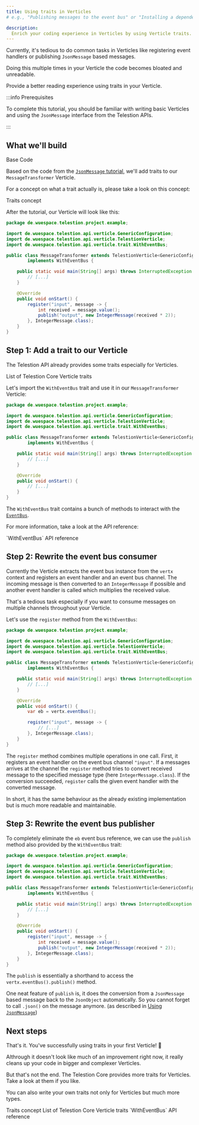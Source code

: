 ```yaml
---
title: Using traits in Verticles
# e.g., "Publishing messages to the event bus" or "Installing a dependency using npm"

description:
  Enrich your coding experience in Verticles by using Verticle traits.
---
```


<!--
Tutorial
========

=== When to use this template:
Use this template when you want to give a quick, step-by-step tutorial for solving a specific
technical problem. Tutorials allow the reader to learn how to implement something within
their projects quickly.

=== When not to use this template:
When your article focuses more on a concept/technology and is not rooted in a specific technical
problem ("how to do XY?"), consider using a guide instead.

=== Guide or Tutorial
A tutorial provides a quick, technical "step-by-step" tutorial for a
given problem. Thus, a guide describes less the handling of a specific problem
and more the general interaction of the reader with a given concept.

Example with npm articles:
- "npm": (Concept, explaining what npm is)
- "Installing a dependency with npm" (Tutorial, providing a quick tutorial to
	solve a technical problem)
- "Managing dependencies with npm" (Guide, including both technical knowledge, but
	also best practices and more)

=== Writing tips:
- Write in the present tense
- Use neutral pronouns (they/them instead of he/she and him/her)
- Be respectful to everyone
- Be aware of the potential for cultural misunderstandings
- Provide explanations for what you do, but focus on the step-by-step guide
	without deeply explaining every technical decision and why it's best prcatice
	to do so (you can describe best practices in a guide, a tutorial must focus on
	keeping the "step by step" flow going)
-->

<!-- Relevant imports: -->


<!-- Short description of what the article covers: -->

Currently, it's tedious to do common tasks in Verticles like registering
event handlers or publishing `JsonMessage` based messages.

Doing this multiple times in your Verticle the code becomes bloated and unreadable.

Provide a better reading experience using traits in your Verticle.

:::info Prerequisites

To complete this tutorial, you should be familiar with writing basic Verticles
and using the `JsonMessage` interface from the Telestion APIs.

:::

## What we'll build

<Reference to="/application/tutorials/using-jsonmessage/">Base Code</Reference>

Based on the code from the
[`JsonMessage` tutorial](/application/tutorials/using-jsonmessage/), we'll add traits
to our `MessageTransformer` Verticle.

For a concept on what a trait actually is, please take a look on this concept:

<Reference to="/application/concepts/traits/">
	Traits concept
</Reference>

After the tutorial, our Verticle will look like this:

```java title='MessageTransformer.java' {5,7-8,16,18,19}
package de.wuespace.telestion.project.example;

import de.wuespace.telestion.api.verticle.GenericConfiguration;
import de.wuespace.telestion.api.verticle.TelestionVerticle;
import de.wuespace.telestion.api.verticle.trait.WithEventBus;

public class MessageTransformer extends TelestionVerticle<GenericConfiguration>
		implements WithEventBus {

	public static void main(String[] args) throws InterruptedException {
		// [...]
	}

	@Override
	public void onStart() {
		register("input", message -> {
			int received = message.value();
			publish("output", new IntegerMessage(received * 2));
		}, IntegerMessage.class);
	}
}
```

## Step 1: Add a trait to our Verticle

The Telestion API already provides some traits especially for Verticles.

<Reference to="https://javadoc.io/doc/de.wuespace.telestion/telestion-api/latest/de/wuespace/telestion/api/verticle/trait/package-summary.html">
	List of Telestion Core Verticle traits
</Reference>

Let's import the `WithEventBus` trait and use it in our `MessageTransformer` Verticle:

```java title='MessageTransformer.java' {5,7-8}
package de.wuespace.telestion.project.example;

import de.wuespace.telestion.api.verticle.GenericConfiguration;
import de.wuespace.telestion.api.verticle.TelestionVerticle;
import de.wuespace.telestion.api.verticle.trait.WithEventBus;

public class MessageTransformer extends TelestionVerticle<GenericConfiguration>
		implements WithEventBus {

	public static void main(String[] args) throws InterruptedException {
		// [...]
	}

	@Override
	public void onStart() {
		// [...]
	}
}
```

The `WithEventBus` trait contains a bunch of methods to interact with the
[`EventBus`](/application/concepts/event-bus/).

For more information, take a look at the API reference:

<Reference to="https://javadoc.io/doc/de.wuespace.telestion/telestion-api/latest/de/wuespace/telestion/api/verticle/trait/WithEventBus.html">
	`WithEventBus` API reference
</Reference>

## Step 2: Rewrite the event bus consumer

Currently the Verticle extracts the event bus instance from the `vertx` context
and registers an event handler and an event bus channel.
The incoming message is then converted to an `IntegerMessage` if possible
and another event handler is called which multiplies the received value.

That's a tedious task especially if you want to consume messages
on multiple channels throughout your Verticle.

Let's use the `register` method from the `WithEventBus`:

```java title='MessageTransformer.java' {18-20}
package de.wuespace.telestion.project.example;

import de.wuespace.telestion.api.verticle.GenericConfiguration;
import de.wuespace.telestion.api.verticle.TelestionVerticle;
import de.wuespace.telestion.api.verticle.trait.WithEventBus;

public class MessageTransformer extends TelestionVerticle<GenericConfiguration>
		implements WithEventBus {

	public static void main(String[] args) throws InterruptedException {
		// [...]
	}

	@Override
	public void onStart() {
		var eb = vertx.eventBus();

		register("input", message -> {
			// [...]
		}, IntegerMessage.class);
	}
}
```

The `register` method combines multiple operations in one call.
First, it registers an event handler on the event bus channel `"input"`.
If a messages arrives at the channel the `register` method tries to convert
received message to the specified message type (here `IntegerMessage.class`).
If the conversion succeeded, `register` calls the given event handler
with the converted message.

In short, it has the same behaviour as the already existing implementation
but is much more readable and maintainable.

## Step 3: Rewrite the event bus publisher

To completely eliminate the `eb` event bus reference, we can use
the `publish` method also provided by the `WithEventBus` trait:

```java title='MessageTransformer.java' {17-18}
package de.wuespace.telestion.project.example;

import de.wuespace.telestion.api.verticle.GenericConfiguration;
import de.wuespace.telestion.api.verticle.TelestionVerticle;
import de.wuespace.telestion.api.verticle.trait.WithEventBus;

public class MessageTransformer extends TelestionVerticle<GenericConfiguration>
		implements WithEventBus {

	public static void main(String[] args) throws InterruptedException {
		// [...]
	}

	@Override
	public void onStart() {
		register("input", message -> {
			int received = message.value();
			publish("output", new IntegerMessage(received * 2));
		}, IntegerMessage.class);
	}
}
```

The `publish` is essentially a shorthand to access
the `vertx.eventBus().publish()` method.

One neat feature of `publish` is, it does the conversion from
a `JsonMessage` based message back to the `JsonObject` automatically.
So you cannot forget to call `.json()` on the message anymore.
(as described in
[Using `JsonMessage`](/application/tutorials/using-jsonmessage/#step-3-publishing-messages))

## Next steps

<!-- Short concluding sentence: -->

That's it. You've successfully using traits in your first Verticle! 🍹

Althrough it doesn't look like much of an improvement right now,
it really cleans up your code in bigger and complexer Verticles.

But that's not the end. The Telestion Core provides more traits for Verticles.
Take a look at them if you like.

You can also write your own traits not only for Verticles but much more types.

<!-- Links to next steps/related articles -->

<Reference to="/application/concepts/traits/">
	Traits concept
</Reference>

<Reference to="https://javadoc.io/doc/de.wuespace.telestion/telestion-api/latest/de/wuespace/telestion/api/verticle/trait/package-summary.html">
	List of Telestion Core Verticle traits
</Reference>

<Reference to="https://javadoc.io/doc/de.wuespace.telestion/telestion-api/latest/de/wuespace/telestion/api/verticle/trait/WithEventBus.html">
	`WithEventBus` API reference
</Reference>

<!--
Snippets
--------

<Reference to="../other-article">
		Relative Link to other article
</Reference>

<Reference to="https://www.example.com">
		Example Website
</Reference>
-->
